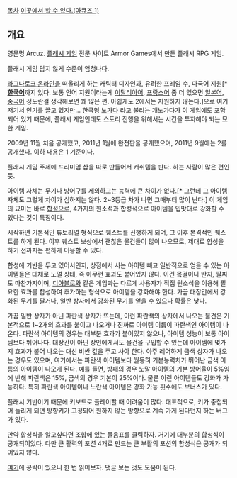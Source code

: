 [[목차]]
[http://armorgames.com/play/5003/arcuz 이곳에서 할 수 있다.(아큐즈 1)]
== 개요 ==

영문명 Arcuz. [[플래시 게임]] 전문 사이트 Armor Games에서 만든 플래시 RPG 게임.

플래시 게임 답지 않게 수준이 엄청나다.

[[라그나로크 온라인]]을 떠올리게 하는 캐릭터 디자인과, 유려한 프레임 수, 다국어 지원[* '''[[한국어]]'''까지 있다. 보통 언어 지원이라는게 [[이탈리아어]], [[프랑스어]] 좀 더 있으면 [[일본어]], [[중국어]] 정도란걸 생각해보면 꽤 많은 편. 아쉽게도 2에서는 지원하지 않는다.]으로 여기저기서 인기를 끌고 있지만... 한국형 [[노가다]] 라고 불리는 개노가다가 이 게임에도 포함되어 있기 때문에, 플래시 게임인데도 스토리 진행을 위해서는 시간을 투자해야 되는 묘한 게임.

2009년 11월 처음 공개했고, 2011년 1월에 완전판을 공개했으며, 2011년 9월에는 2를 공개했다. 이하 내용은 1 기준이다.

플래시 게임 주제에 프리미엄 샵을 따로 만들어서 캐쉬템을 판다. 하는 사람이 많은 편인듯.

아이템 자체는 무기나 방어구를 제외하고는 능력에 큰 차이가 없다.[* 그런데 그 아이템 자체도 그렇게 차이가 심하지는 않다. 2~3등급 차가 나면 그때부터 많이 난다.] 이 게임의 묘미는 바로 [[합성]]으로, 4가지의 원소석과 합성석으로 아이템을 입맛대로 강화할 수 있다는 것이 특징이다.

시작하면 기본적인 튜토리얼 형식으로 퀘스트를 진행하게 되며, 그 이후 본격적인 퀘스트를 하게 된다. 이후 퀘스트 보상에서 괜찮은 물건들이 많이 나오므로, 제대로 합성을 하기 전까지는 편하게 이용할 수 있다.

합성에 기반을 두고 있어서인지, 상점에서 사는 아이템 빼고 일반적으로 얻을 수 있는 아이템들은 대체로 노멀 상태, 즉 아무런 효과도 붙어있지 않다. 이건 목걸이나 반지, 팔찌도 마찬가지이며, [[디아블로]]와 같은 게임과는 다르게 사용자가 직접 원소석을 이용해 필요한 효과를 합성하여 추가하는 형식으로 아이템을 강화해야 한다. 가끔 대장간에서 강화된 무기를 팔거나, 일반 상자에서 강화된 무기를 얻을 수 있으나 확률은 낮다.

가끔 일반 상자가 아닌 파란색 상자가 뜨는데, 이런 파란색의 상자에서 나오는 물건은 기본적으로 1~2개의 효과를 붙이고 나오거나 진짜로 아이템 이름이 파란색인 아이템이 나온다. 파란색 아이템의 경우는 대부분 효과가 붙어있지 않으나, 아이템 성능이 보통 아이템보다 뛰어나다. 대장간이 아닌 상인에게서도 물건을 구입할 수 있는데 아이템에 몇가지 효과가 붙어 나오는 대신 비싼 값을 주고 사야 한다. 아주 레어하게 금색 상자가 나오는 경우도 있으며, 여기에서는 파란색 아이템보다 월등히 기본능력치가 뛰어난 금색 이름의 아이템이 나오게 된다. 예를 들면, 방패의 경우 노말 아이템의 기본 방어율이 5%임에 반해 파란색은 15%, 금색의 경우 기본이 25%이다. 물론 이런 아이템들도 강화가 가능하다. 특히 파란색 아이템이나 노란색 아이템은 강화 가능 횟수에도 보너스가 있다.

플래시 기반이기 때문에 키보드로 플레이할 때 어려움이 많다. 대표적으로, 키가 중첩되어 눌리게 되면 방향키가 고정되어 원하지 않는 방향으로 계속 가게 된다던지 하는 버그가 있다.

만약 합성식을 알고싶다면 조합에 있는 물음표를 클릭하자. 거기에 대부분의 합성식이 공개되어있다. 다만 큰 활력의 포션 4개로 만드는 큰 부활의 포션의 합성식은 공개가 되어있지 않다.

[http://chocogames.tistory.com/88 여기]에 공략이 있으니 한 번 읽어보자. 댓글 보는 것도 도움이 된다.
